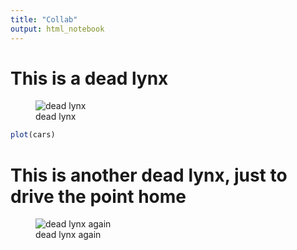```yaml
---
title: "Collab"
output: html_notebook
---
```


# This is a dead lynx
![dead lynx](http://mountaintv.net/wp-content/uploads/2015/03/photo0052.jpg)

```r
plot(cars)
```

# This is another dead lynx, just to drive the point home
![dead lynx again](http://www.trapperman.com/forum/attachments/usergals/2012/02/full-398-75185-2012trapline48.jpg)


